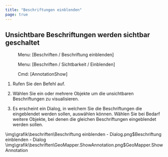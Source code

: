 ```yaml
---
title: "Beschriftungen einblenden"
page: true
---
```

## Unsichtbare Beschriftungen werden sichtbar geschaltet
<GeoMapper> <Menu> Menu: [Beschriften / Beschriftung einblenden] </Menu> </GeoMapper><GeoDesigner> <Menu> Menu: [Beschriften / Sichtbarkeit / Einblenden] </Menu> 
 <Menu> Cmd: [AnnotationShow] </Menu> </GeoDesigner>


1. Rufen Sie den Befehl auf.

2. W&#228;hlen Sie ein oder mehrere Objekte um die unsichtbaren Beschriftungen zu visualisieren.

3. Es erscheint ein Dialog, in welchem Sie die Beschriftungen die eingeblendet werden sollen, ausw&#228;hlen k&#246;nnen. W&#228;hlen Sie bei Bedarf weitere Objekte, bei denen die gleichen Beschriftungen eingeblendet werden sollen.


<GeoDesigner>
<Image>\img\grafik\beschriften\Beschriftung einblenden - Dialog.png$Beschriftung einblenden - Dialog</Image>
</GeoDesigner>
<GeoMapper>
<Image>\img\grafik\beschriften\GeoMapper.ShowAnnotation.png$GeoMapper.ShowAnnotation</Image>
</GeoMapper>


